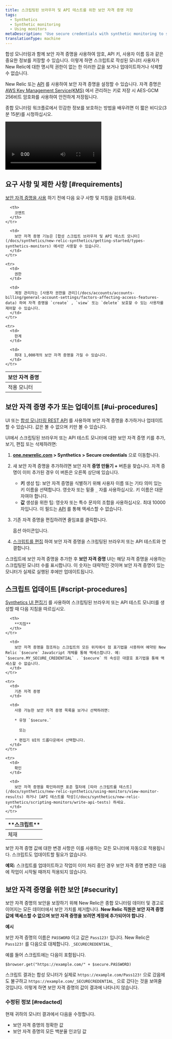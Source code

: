```yaml
---
title: 스크립팅된 브라우저 및 API 테스트를 위한 보안 자격 증명 저장
tags:
  - Synthetics
  - Synthetic monitoring
  - Using monitors
metaDescription: 'Use secure credentials with synthetic monitoring to store critical information, such as passwords, API keys, usernames, etc.'
translationType: machine
---
```


합성 모니터링과 함께 보안 자격 증명을 사용하여 암호, API 키, 사용자 이름 등과 같은 중요한 정보를 저장할 수 있습니다. 이렇게 하면 스크립트로 작성된 모니터 사용자가 New Relic에 대한 명시적 권한이 없는 한 이러한 값을 보거나 업데이트하거나 삭제할 수 없습니다.

New Relic 또는 [API](/docs/apis/synthetics-rest-api/secure-credentials-examples/use-synthetics-secure-credentials-apis) 를 사용하여 보안 자격 증명을 설정할 수 있습니다. 자격 증명은 [AWS Key Management Service(KMS)](https://aws.amazon.com/kms/) 에서 관리하는 키로 저장 시 AES-GCM 256비트 암호화를 사용하여 안전하게 저장됩니다.

종합 모니터링 워크플로에서 민감한 정보를 보호하는 방법을 배우려면 이 짧은 비디오(3분 15분)를 시청하십시오.

<Video
  id="BLrTnqIHRrU"
  type="youtube"
/>

## 요구 사항 및 제한 사항 [#requirements]

[보안 자격 증명을 사용](#ui-procedures) 하기 전에 다음 요구 사항 및 지침을 검토하세요.

<table>
  <thead>
    <tr>
      <th style={{ width: "200px" }}>
        보안 자격 증명
      </th>

      <th>
        코멘트
      </th>
    </tr>
  </thead>

  <tbody>
    <tr>
      <td>
        적용 모니터
      </td>

      <td>
        보안 자격 증명 기능은 [합성 스크립트 브라우저 및 API 테스트 모니터](/docs/synthetics/new-relic-synthetics/getting-started/types-synthetics-monitors) 에서만 사용할 수 있습니다.
      </td>
    </tr>

    <tr>
      <td>
        권한
      </td>

      <td>
        계정 관리자는 [사용자 권한을 관리](/docs/accounts/accounts-billing/general-account-settings/factors-affecting-access-features-data) 하여 자격 증명을 `create` , `view` 또는 `delete` 보호할 수 있는 사용자를 제어할 수 있습니다.
      </td>
    </tr>

    <tr>
      <td>
        한계
      </td>

      <td>
        최대 1,000개의 보안 자격 증명을 가질 수 있습니다.
      </td>
    </tr>
  </tbody>
</table>

## 보안 자격 증명 추가 또는 업데이트 [#ui-procedures]

UI 또는 [합성 모니터링 REST API](/docs/apis/synthetics-rest-api/secure-credentials-examples/use-synthetics-secure-credentials-apis#add-secure-credential) 를 사용하여 보안 자격 증명을 추가하거나 업데이트할 수 있습니다. 값은 볼 수 없으며 키만 볼 수 있습니다.

UI에서 스크립팅된 브라우저 또는 API 테스트 모니터에 대한 보안 자격 증명 키를 추가, 보기, 편집 또는 삭제하려면:

1. **[one.newrelic.com](https://one.newrelic.com/all-capabilities) > Synthetics > Secure credentials** 으로 이동합니다.

2. 새 보안 자격 증명을 추가하려면 보안 자격 **증명 만들기 +** 버튼을 찾습니다. 자격 증명이 이미 추가된 경우 이 버튼은 오른쪽 상단에 있습니다.

   * **키** 생성 팁: 보안 자격 증명을 식별하기 위해 사용자 이름 또는 기타 의미 있는 키 이름을 선택합니다. 영숫자 또는 밑줄 `_` 자를 사용하십시오. 키 이름은 대문자여야 합니다.
   * **값** 생성을 위한 팁: 영숫자 또는 특수 문자의 조합을 사용하십시오. 최대 10000자입니다. 이 필드는 [API](/docs/apis/synthetics-rest-api/secure-credentials-examples/use-synthetics-secure-credentials-apis) 를 통해 액세스할 수 없습니다.

3. 기존 자격 증명을 편집하려면 줄임표를 클릭합니다.

   <Icon name="fe-more-horizontal"/>

   옵션 아이콘입니다.

4. [스크립트를 편집](#script-procedures) 하여 보안 자격 증명을 스크립팅된 브라우저 또는 API 테스트와 연결합니다.

스크립트에 보안 자격 증명을 추가한 후 **보안 자격 증명** UI는 해당 자격 증명을 사용하는 스크립팅된 모니터 수를 표시합니다. 이 숫자는 대략적인 것이며 보안 자격 증명이 있는 모니터가 실제로 실행된 후에만 업데이트됩니다.

## 스크립트 업데이트 [#script-procedures]

[Synthetics UI 편집기](/docs/synthetics/new-relic-synthetics/scripting-monitors/write-scripted-browsers) 를 사용하여 스크립팅된 브라우저 또는 API 테스트 모니터를 생성할 때 다음 지침을 따르십시오.

<table>
  <thead>
    <tr>
      <th style={{ width: "200px" }}>
        **스크립트**
      </th>

      <th>
        **지침**
      </th>
    </tr>
  </thead>

  <tbody>
    <tr>
      <td>
        체재
      </td>

      <td>
        보안 자격 증명을 참조하는 스크립트의 모든 위치에서 점 표기법을 사용하여 예약된 New Relic `$secure` JavaScript 개체를 통해 액세스합니다. 예: `$secure.MY_SECURE_CREDENTIAL` . `$secure` 의 속성은 대괄호 표기법을 통해 액세스할 수 없습니다.
      </td>
    </tr>

    <tr>
      <td>
        기존 자격 증명
      </td>

      <td>
        사용 가능한 보안 자격 증명 목록을 보거나 선택하려면:

        * 유형 `$secure.`

          또는

        * 편집기 UI의 드롭다운에서 선택합니다.
      </td>
    </tr>

    <tr>
      <td>
        확인
      </td>

      <td>
        보안 자격 증명을 확인하려면 표준 절차에 [따라 스크립트를 테스트](/docs/synthetics/new-relic-synthetics/using-monitors/view-monitor-results) 하거나 [API 테스트를 작성](/docs/synthetics/new-relic-synthetics/scripting-monitors/write-api-tests) 하세요.
      </td>
    </tr>
  </tbody>
</table>

보안 자격 증명 값에 대한 변경 사항은 이를 사용하는 모든 모니터에 자동으로 적용됩니다. 스크립트도 업데이트할 필요가 없습니다.

**예외:** 스크립트를 업데이트하고 작업이 이미 처리 중인 경우 보안 자격 증명 변경은 다음에 작업이 시작될 때까지 적용되지 않습니다.

## 보안 자격 증명을 위한 보안 [#security]

보안 자격 증명의 보안을 보장하기 위해 New Relic은 종합 모니터링 데이터 및 경고로 이어지는 모든 데이터에서 보안 가치를 제거합니다. **New Relic 직원은 보안 자격 증명 값에 액세스할 수 없으며 보안 자격 증명을 보려면 계정에 추가되어야 합니다** .

**예시**

보안 자격 증명의 이름은 `PASSWORD` 이고 값은 `Pass123!` 입니다. New Relic은 `Pass123!` 를 다음으로 대체합니다. `_SECURECREDENTIAL_`

예를 들어 스크립트에는 다음이 포함됩니다.

```
$browser.get("https://example.com/" + $secure.PASSWORD)
```

스크립트 결과는 합성 모니터가 실제로 `https://example.com/Pass123!` 으로 갔음에도 불구하고 `https://example.com/_SECURECREDENTIAL_` 으로 갔다는 것을 보여줄 것입니다. 이렇게 하면 보안 자격 증명의 값이 결과에 나타나지 않습니다.

### 수정된 정보 [#redacted]

현재 귀하의 모니터 결과에서 다음을 수정합니다.

* 보안 자격 증명의 정확한 값
* 보안 자격 증명의 모든 백분율 인코딩 값
